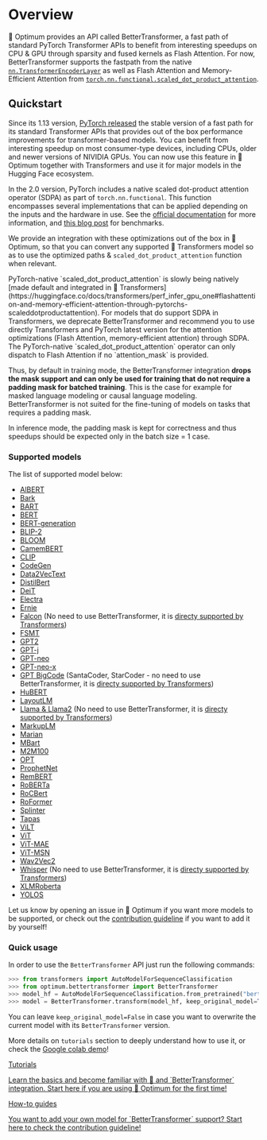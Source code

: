 <!--Copyright 2022 The HuggingFace Team. All rights reserved.

Licensed under the Apache License, Version 2.0 (the "License"); you may not use this file except in compliance with
the License. You may obtain a copy of the License at

http://www.apache.org/licenses/LICENSE-2.0

Unless required by applicable law or agreed to in writing, software distributed under the License is distributed on
an "AS IS" BASIS, WITHOUT WARRANTIES OR CONDITIONS OF ANY KIND, either express or implied. See the License for the
specific language governing permissions and limitations under the License.
-->

# Overview

🤗 Optimum provides an API called BetterTransformer, a fast path of standard PyTorch Transformer APIs to benefit from interesting speedups on CPU & GPU through sparsity and fused kernels as Flash Attention. For now, BetterTransformer supports the fastpath from the native [`nn.TransformerEncoderLayer`](https://pytorch.org/blog/a-better-transformer-for-fast-transformer-encoder-inference/) as well as Flash Attention and Memory-Efficient Attention from [`torch.nn.functional.scaled_dot_product_attention`](https://pytorch.org/docs/master/generated/torch.nn.functional.scaled_dot_product_attention.html).

## Quickstart

Since its 1.13 version, [PyTorch released](https://pytorch.org/blog/PyTorch-1.13-release/) the stable version of a fast path for its standard Transformer APIs that provides out of the box performance improvements for transformer-based models. You can benefit from interesting speedup on most consumer-type devices, including CPUs, older and newer versions of NIVIDIA GPUs.
You can now use this feature in 🤗 Optimum together with Transformers and use it for major models in the Hugging Face ecosystem.

In the 2.0 version, PyTorch includes a native scaled dot-product attention operator (SDPA) as part of `torch.nn.functional`. This function encompasses several implementations that can be applied depending on the inputs and the hardware in use. See the [official documentation](https://pytorch.org/docs/master/generated/torch.nn.functional.scaled_dot_product_attention) for more information, and [this blog post](https://pytorch.org/blog/out-of-the-box-acceleration/) for benchmarks.

We provide an integration with these optimizations out of the box in 🤗 Optimum, so that you can convert any supported 🤗 Transformers model so as to use the optimized paths & `scaled_dot_product_attention` function when relevant.

<Tip warning={true}>
PyTorch-native `scaled_dot_product_attention` is slowly being natively [made default and integrated in 🤗 Transformers](https://huggingface.co/docs/transformers/perf_infer_gpu_one#flashattention-and-memory-efficient-attention-through-pytorchs-scaleddotproductattention). For models that do support SDPA in Transformers, we deprecate BetterTransformer and recommend you to use directly Transformers and PyTorch latest version for the attention optimizations (Flash Attention, memory-efficient attention) through SDPA.
</Tip>

<Tip warning={true}>
The PyTorch-native `scaled_dot_product_attention` operator can only dispatch to Flash Attention if no `attention_mask` is provided.

Thus, by default in training mode, the BetterTransformer integration **drops the mask support and can only be used for training that do not require a padding mask for batched training**. This is the case for example for masked language modeling or causal language modeling. BetterTransformer is not suited for the fine-tuning of models on tasks that requires a padding mask.

In inference mode, the padding mask is kept for correctness and thus speedups should be expected only in the batch size = 1 case.
</Tip>

### Supported models

The list of supported model below:

- [AlBERT](https://arxiv.org/abs/1909.11942)
- [Bark](https://github.com/suno-ai/bark)
- [BART](https://arxiv.org/abs/1910.13461)
- [BERT](https://arxiv.org/abs/1810.04805)
- [BERT-generation](https://arxiv.org/abs/1907.12461)
- [BLIP-2](https://arxiv.org/abs/2301.12597)
- [BLOOM](https://arxiv.org/abs/2211.05100)
- [CamemBERT](https://arxiv.org/abs/1911.03894)
- [CLIP](https://arxiv.org/abs/2103.00020)
- [CodeGen](https://arxiv.org/abs/2203.13474)
- [Data2VecText](https://arxiv.org/abs/2202.03555)
- [DistilBert](https://arxiv.org/abs/1910.01108)
- [DeiT](https://arxiv.org/abs/2012.12877)
- [Electra](https://arxiv.org/abs/2003.10555)
- [Ernie](https://arxiv.org/abs/1904.09223)
- [Falcon](https://arxiv.org/abs/2306.01116) (No need to use BetterTransformer, it is [directy supported by Transformers](https://huggingface.co/docs/transformers/perf_infer_gpu_one#flashattention-and-memory-efficient-attention-through-pytorchs-scaleddotproductattention))
- [FSMT](https://arxiv.org/abs/1907.06616)
- [GPT2](https://d4mucfpksywv.cloudfront.net/better-language-models/language_models_are_unsupervised_multitask_learners.pdf)
- [GPT-j](https://huggingface.co/EleutherAI/gpt-j-6B)
- [GPT-neo](https://github.com/EleutherAI/gpt-neo)
- [GPT-neo-x](https://arxiv.org/abs/2204.06745)
- [GPT BigCode](https://arxiv.org/abs/2301.03988) (SantaCoder, StarCoder - no need to use BetterTransformer, it is [directy supported by Transformers](https://huggingface.co/docs/transformers/perf_infer_gpu_one#flashattention-and-memory-efficient-attention-through-pytorchs-scaleddotproductattention))
- [HuBERT](https://arxiv.org/pdf/2106.07447.pdf)
- [LayoutLM](https://arxiv.org/abs/1912.13318)
- [Llama & Llama2](https://arxiv.org/abs/2302.13971) (No need to use BetterTransformer, it is [directy supported by Transformers](https://huggingface.co/docs/transformers/perf_infer_gpu_one#flashattention-and-memory-efficient-attention-through-pytorchs-scaleddotproductattention))
- [MarkupLM](https://arxiv.org/abs/2110.08518)
- [Marian](https://arxiv.org/abs/1804.00344)
- [MBart](https://arxiv.org/abs/2001.08210)
- [M2M100](https://arxiv.org/abs/2010.11125)
- [OPT](https://arxiv.org/abs/2205.01068)
- [ProphetNet](https://arxiv.org/abs/2001.04063)
- [RemBERT](https://arxiv.org/abs/2010.12821)
- [RoBERTa](https://arxiv.org/abs/1907.11692)
- [RoCBert](https://aclanthology.org/2022.acl-long.65.pdf)
- [RoFormer](https://arxiv.org/abs/2104.09864)
- [Splinter](https://arxiv.org/abs/2101.00438)
- [Tapas](https://arxiv.org/abs/2211.06550)
- [ViLT](https://arxiv.org/abs/2102.03334)
- [ViT](https://arxiv.org/abs/2010.11929)
- [ViT-MAE](https://arxiv.org/abs/2111.06377)
- [ViT-MSN](https://arxiv.org/abs/2204.07141)
- [Wav2Vec2](https://arxiv.org/abs/2006.11477)
- [Whisper](https://cdn.openai.com/papers/whisper.pdf) (No need to use BetterTransformer, it is [directy supported by Transformers](https://huggingface.co/docs/transformers/perf_infer_gpu_one#flashattention-and-memory-efficient-attention-through-pytorchs-scaleddotproductattention))
- [XLMRoberta](https://arxiv.org/abs/1911.02116)
- [YOLOS](https://arxiv.org/abs/2106.00666)

Let us know by opening an issue in 🤗 Optimum if you want more models to be supported, or check out the [contribution guideline](https://huggingface.co/docs/optimum/bettertransformer/tutorials/contribute) if you want to add it by yourself!

### Quick usage

In order to use the `BetterTransformer` API just run the following commands:

```python
>>> from transformers import AutoModelForSequenceClassification
>>> from optimum.bettertransformer import BetterTransformer
>>> model_hf = AutoModelForSequenceClassification.from_pretrained("bert-base-cased")
>>> model = BetterTransformer.transform(model_hf, keep_original_model=True)
```
You can leave `keep_original_model=False` in case you want to overwrite the current model with its `BetterTransformer` version.

More details on `tutorials` section to deeply understand how to use it, or check the [Google colab demo](https://colab.research.google.com/drive/1Lv2RCG_AT6bZNdlL1oDDNNiwBBuirwI-?usp=sharing)!


<div class="mt-10">
  <div class="w-full flex flex-col space-y-4 md:space-y-0 md:grid md:grid-cols-2 md:gap-y-4 md:gap-x-5">
    <a class="!no-underline border dark:border-gray-700 p-5 rounded-lg shadow hover:shadow-lg" href="./tutorials/convert"
      ><div class="w-full text-center bg-gradient-to-br from-blue-400 to-blue-500 rounded-lg py-1.5 font-semibold mb-5 text-white text-lg leading-relaxed">Tutorials</div>
      <p class="text-gray-700">Learn the basics and become familiar with 🤗 and `BetterTransformer` integration. Start here if you are using 🤗 Optimum for the first time!</p>
    </a>
    <a class="!no-underline border dark:border-gray-700 p-5 rounded-lg shadow hover:shadow-lg" href="./tutorials/contribute"
      ><div class="w-full text-center bg-gradient-to-br from-indigo-400 to-indigo-500 rounded-lg py-1.5 font-semibold mb-5 text-white text-lg leading-relaxed">How-to guides</div>
      <p class="text-gray-700">You want to add your own model for `BetterTransformer` support? Start here to check the contribution guideline!</p>
    </a>
  </div>
</div>
